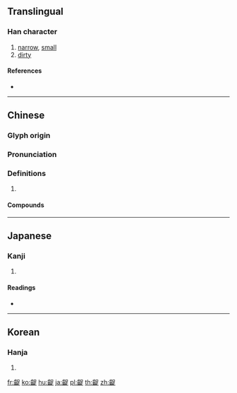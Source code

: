 {{character info/new}}
{{also|龊}}
==Translingual==

===Han character===
{{Han char|rn=211|rad=齒|as=07|sn=22|four=26781|canj=YURYO}}

# [[narrow]], [[small]]
# [[dirty]]

====References====
* {{Han ref|kx=1534.130|dkj=48669|dj=2072.270|hdz=74795.010|uh=9F6A|ud=40810|bh=C5C6|bd=50630}}

----

==Chinese==
{{zh-forms|s=龊}}

===Glyph origin===
{{Han etym}}

===Pronunciation===
{{zh-pron
|m=chuò
|c=cuk1
|mn=cha̍k
|mc=y
|oc=y
|cat=
}}

===Definitions===
{{zh-hanzi}}

# {{rfdef|zh}}

====Compounds====
{{zh-der|卑鄙齷齪|卑陋齷齪|打齪|齪齪|齷齪}}

----

==Japanese==

===Kanji===
{{ja-kanji|grade=|rs=齒07}}

# {{defn|lang=ja|sort=齒07}}

====Readings====
* {{ja-readings|goon=[[さく]] (saku)|kanon=[[さく]] (saku)|kanyoon=[[せく]] (seku)|kun=[[せまる]] (semaru)}}

----

==Korean==

===Hanja===
{{ko-hanja|hangeul=착|eumhun=|rv=chak|mr=ch'ak|y=chak}}

# {{defn|lang=ko|sort=齒07}}

[[fr:齪]]
[[ko:齪]]
[[hu:齪]]
[[ja:齪]]
[[pl:齪]]
[[th:齪]]
[[zh:齪]]
